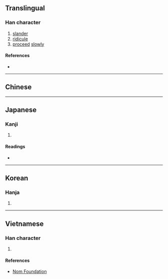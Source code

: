 {{also|姍}}
{{character info}}
==Translingual==

===Han character===
{{Han char|rn=38|rad=女|as=05|sn=8|four=|canj=VBBM|ids=⿰女册}}

# [[slander]]
# [[ridicule]]
# [[proceed]] [[slowly]]

====References====
* {{Han ref|kx=0259.151|hdz=21040.010|uh=59D7|ud=22999}}

----

==Chinese==
{{zh-see|姍}}

----

==Japanese==

===Kanji===
{{ja-kanji|grade=|rs=女05}}

# {{rfdef|ja|sort=女05}}

====Readings====
* {{ja-readings|on=[[さん]] (san), [[せん]] (sen), [[はん]] (han), [[さつ]] (satsu), [[さち]] (sachi)|kun=[[みめよい]] (mimeyoi), [[そしる]] (soshiru), [[みにくい]] (minikui)}}

----

==Korean==

===Hanja===
{{ko-hanja|hangeul=산|rv=san|mr=san}}

# {{rfdef|ko|sort=女05}}

----

==Vietnamese==

===Han character===
{{vi-hantu|[[san]], [[tiên]]|rs=女05}}

# {{rfdef|vi|sort=女05}}

====References====
* [http://nomfoundation.org/common/nom_details.php?codepoint=59d7 Nom Foundation]